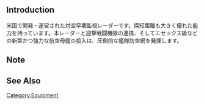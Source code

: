 {{EquipmentInfo|278}}

==Introduction==
米国で開発・運営された対空早期監視レーダーです。探知距離も大きく優れた能力を持っています。本レーダーと迎撃戦闘機隊の連携、そしてエセックス級などの新型かつ強力な航空母艦の投入は、圧倒的な艦隊防空網を発揮します。

==Note==


==See Also==

{{Equipmentlist}}
[[Category:Equipment]]